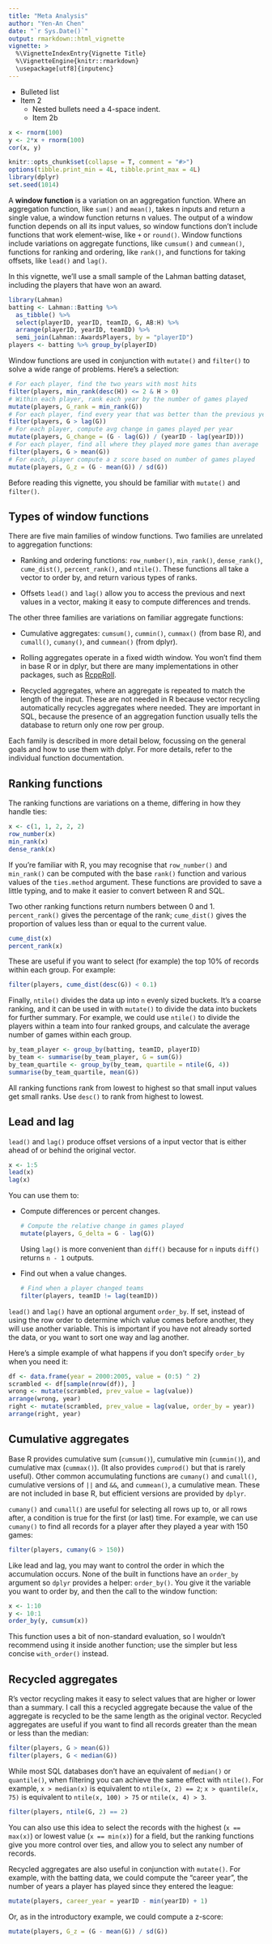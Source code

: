 ```yaml
---
title: "Meta Analysis"
author: "Yen-An Chen"
date: "`r Sys.Date()`"
output: rmarkdown::html_vignette
vignette: >
  %\VignetteIndexEntry{Vignette Title}
  %\VignetteEngine{knitr::rmarkdown}
  \usepackage[utf8]{inputenc}
---
```

* Bulleted list
* Item 2
    * Nested bullets need a 4-space indent.
    * Item 2b

```r
x <- rnorm(100)
y <- 2*x + rnorm(100)
cor(x, y)
```


```r
knitr::opts_chunk$set(collapse = T, comment = "#>")
options(tibble.print_min = 4L, tibble.print_max = 4L)
library(dplyr)
set.seed(1014)
```

A __window function__ is a variation on an aggregation function. Where an aggregation function, like `sum()` and `mean()`, takes n inputs and return a single value, a window function returns n values. The output of a window function depends on all its input values, so window functions don't include functions that work element-wise, like `+` or `round()`. Window functions include variations on aggregate functions, like `cumsum()` and `cummean()`, functions for ranking and ordering, like `rank()`, and functions for taking offsets, like `lead()` and `lag()`. 

In this vignette, we'll use a small sample of the Lahman batting dataset, including the players that have won an award.

```r
library(Lahman)
batting <- Lahman::Batting %>%
  as_tibble() %>%
  select(playerID, yearID, teamID, G, AB:H) %>%
  arrange(playerID, yearID, teamID) %>%
  semi_join(Lahman::AwardsPlayers, by = "playerID")
players <- batting %>% group_by(playerID)
```

Window functions are used in conjunction with `mutate()` and `filter()` to solve a wide range of problems. Here's a selection:

```r
# For each player, find the two years with most hits
filter(players, min_rank(desc(H)) <= 2 & H > 0)
# Within each player, rank each year by the number of games played
mutate(players, G_rank = min_rank(G))
# For each player, find every year that was better than the previous year
filter(players, G > lag(G))
# For each player, compute avg change in games played per year
mutate(players, G_change = (G - lag(G)) / (yearID - lag(yearID)))
# For each player, find all where they played more games than average
filter(players, G > mean(G))
# For each, player compute a z score based on number of games played
mutate(players, G_z = (G - mean(G)) / sd(G))
```

Before reading this vignette, you should be familiar with `mutate()` and `filter()`. 

## Types of window functions

There are five main families of window functions. Two families are unrelated to aggregation functions:

* Ranking and ordering functions: `row_number()`, `min_rank()`,
  `dense_rank()`, `cume_dist()`, `percent_rank()`, and `ntile()`. These 
  functions all take a vector to order by, and return various types of ranks.

* Offsets `lead()` and `lag()` allow you to access the previous and next
  values in a vector, making it easy to compute differences and trends.

The other three families are variations on familiar aggregate functions:

* Cumulative aggregates: `cumsum()`, `cummin()`, `cummax()` (from base R), 
  and `cumall()`, `cumany()`, and `cummean()` (from dplyr).

* Rolling aggregates operate in a fixed width window. You won't find them in 
  base R or in dplyr, but there are many implementations in 
  other packages, such as 
  [RcppRoll](https://cran.r-project.org/package=RcppRoll).

* Recycled aggregates, where an aggregate is repeated to match the length
  of the input. These are not needed in R because vector recycling 
  automatically recycles aggregates where needed. They are important in SQL, 
  because the presence of an aggregation function usually tells the database 
  to return only one row per group.

Each family is described in more detail below, focussing on the general goals and how to use them with dplyr. For more details, refer to the individual function documentation.

## Ranking functions

The ranking functions are variations on a theme, differing in how they handle ties:

```r
x <- c(1, 1, 2, 2, 2)
row_number(x)
min_rank(x)
dense_rank(x)
```

If you're familiar with R, you may recognise that `row_number()` and `min_rank()` can be computed with the base `rank()` function and various values of the `ties.method` argument. These functions are provided to save a little typing, and to make it easier to convert between R and SQL.

Two other ranking functions return numbers between 0 and 1. `percent_rank()` gives the percentage of the rank; `cume_dist()` gives the proportion of values less than or equal to the current value. 

```r
cume_dist(x)
percent_rank(x)
```

These are useful if you want to select (for example) the top 10% of records within each group. For example:

```r
filter(players, cume_dist(desc(G)) < 0.1)
```

Finally, `ntile()` divides the data up into `n` evenly sized buckets. It's a coarse ranking, and it can be used in with `mutate()` to divide the data into buckets for further summary. For example, we could use `ntile()` to divide the players within a team into four ranked groups, and calculate the average number of games within each group.

```r
by_team_player <- group_by(batting, teamID, playerID)
by_team <- summarise(by_team_player, G = sum(G))
by_team_quartile <- group_by(by_team, quartile = ntile(G, 4))
summarise(by_team_quartile, mean(G))
```

All ranking functions rank from lowest to highest so that small input values get small ranks. Use `desc()` to rank from highest to lowest.

## Lead and lag

`lead()` and `lag()` produce offset versions of a input vector that is either ahead of or behind the original vector. 

```r
x <- 1:5
lead(x)
lag(x)
```

You can use them to:

* Compute differences or percent changes.

    ```r
    # Compute the relative change in games played
    mutate(players, G_delta = G - lag(G))
    ```
    
    Using `lag()` is more convenient than `diff()` because for `n` inputs 
    `diff()` returns `n - 1` outputs.

* Find out when a value changes.
  
    ```r
    # Find when a player changed teams
    filter(players, teamID != lag(teamID))
    ```

`lead()` and `lag()` have an optional argument `order_by`. If set, instead of using the row order to determine which value comes before another, they will use another variable. This is important if you have not already sorted the data, or you want to sort one way and lag another. 

Here's a simple example of what happens if you don't specify `order_by` when you need it:

```r
df <- data.frame(year = 2000:2005, value = (0:5) ^ 2)
scrambled <- df[sample(nrow(df)), ]
wrong <- mutate(scrambled, prev_value = lag(value))
arrange(wrong, year)
right <- mutate(scrambled, prev_value = lag(value, order_by = year))
arrange(right, year)
```

## Cumulative aggregates

Base R provides cumulative sum (`cumsum()`), cumulative min (`cummin()`), and cumulative max (`cummax()`). (It also provides `cumprod()` but that is rarely useful). Other common accumulating functions are `cumany()` and `cumall()`, cumulative versions of `||` and `&&`, and `cummean()`, a cumulative mean. These are not included in base R, but efficient versions are provided by `dplyr`. 

`cumany()` and `cumall()` are useful for selecting all rows up to, or all rows after, a condition is true for the first (or last) time. For example, we can use `cumany()` to find all records for a player after they played a year with 150 games:

```r
filter(players, cumany(G > 150))
```

Like lead and lag, you may want to control the order in which the accumulation occurs. None of the built in functions have an `order_by` argument so `dplyr` provides a helper: `order_by()`. You give it the variable you want to order by, and then the call to the window function:

```r
x <- 1:10
y <- 10:1
order_by(y, cumsum(x))
```

This function uses a bit of non-standard evaluation, so I wouldn't recommend using it inside another function; use the simpler but less concise `with_order()` instead.

## Recycled aggregates

R's vector recycling makes it easy to select values that are higher or lower than a summary. I call this a recycled aggregate because the value of the aggregate is recycled to be the same length as the original vector. Recycled aggregates are useful if you want to find all records greater than the mean or less than the median:

```r
filter(players, G > mean(G))
filter(players, G < median(G))
```

While most SQL databases don't have an equivalent of `median()` or `quantile()`, when filtering you can achieve the same effect with `ntile()`. For example, `x > median(x)` is equivalent to `ntile(x, 2) == 2`; `x > quantile(x, 75)` is equivalent to `ntile(x, 100) > 75` or `ntile(x, 4) > 3`.

```r
filter(players, ntile(G, 2) == 2)
```

You can also use this idea to select the records with the highest (`x == max(x)`) or lowest value (`x == min(x)`) for a field, but the ranking functions give you more control over ties, and allow you to select any number of records.

Recycled aggregates are also useful in conjunction with `mutate()`. For example, with the batting data, we could compute the "career year", the number of years a player has played since they entered the league:

```r
mutate(players, career_year = yearID - min(yearID) + 1)
```

Or, as in the introductory example, we could compute a z-score:

```r
mutate(players, G_z = (G - mean(G)) / sd(G))
```
